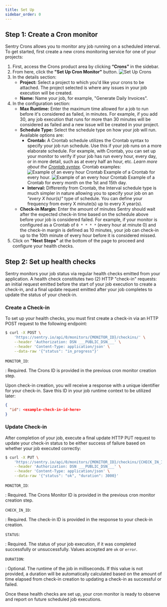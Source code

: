 ```yaml
---
title: Set Up
sidebar_order: 0
---
```


## Step 1: Create a Cron monitor

Sentry Crons allows you to monitor any job running on a scheduled interval. To get started, first create a new crons monitoring service for one of your projects:

1. First, access the Crons product area by clicking **“Crons”** in the sidebar.
2. From here, click the **"Set Up Cron Monitor"** button.
    ![Set Up Crons](cron-setup.png)
3. In the details section:
    - **Project:** Select a project to which you'd like your crons to be attached. The project selected is where any issues in your job execution will be created.
    - **Name:** Name your job, for example, "Generate Daily Invoices".
4. In the configuration section:
    - **Max Runtime:** Enter the maximum time allowed for a job to run before it's considered as failed, in minutes. For example, if you add 30, any job execution that runs for more than 30 minutes will be considered as failed and a new issue will be created in your project.
    - **Schedule Type:** Select the schedule type on how your job will run. Available options are:
        - **Crontab:** A Crontab schedule utilizes the Crontab syntax to specify your job run schedule. Use this if your job runs on a more elaborate schedule. For example, with Crontab, you can set up your monitor to verify if your job has run every hour, every day, or in more detail, such as at every half an hour, etc. *Learn more about the [Crontab syntax](https://en.wikipedia.org/wiki/Cron).* Crontab examples:
            ![Example of an every hour Crontab](cron-setup-crontab-example-1.png)
            Example of a Crontab for every hour.
            ![Example of an every hour Crontab](cron-setup-crontab-example-2.png)
            Example of a Crontab for every month on the 1st and 15th day.
        - **Interval:** Differently from Crontab, the Interval schedule type is much simpler in nature allowing you to specify your job on an *"every X hour(s)"* type of schedule. You can define your frequency from every X minute(s) up to every X year(s).
    - **Check-in Margin:** Enter the amount of minutes Sentry should wait after the expected check-in time based on the schedule above before your job is considered failed.  For example, if your monitor is configured as a Crontab of `0 * * * *` (every hour at minute 0) and the check-in margin is defined as 10 minutes, your job can check-in up to the 10th minute of every hour before it is considered missed.
5. Click on **"Next Steps"** at the bottom of the page to proceed and configure your health checks.


## Step 2: Set up health checks

Sentry monitors your job status via regular health checks emitted from your application. A health check constitutes two (2) HTTP "check-in" requests: an initial request emitted before the start of your job execution to create a check-in, and a final update request emitted after your job completes to update the status of your check-in.

### Create a Check-in

To set up your health checks, you must first create a check-in via an HTTP POST request to the following endpoint:

```bash {tabTitle: curl}
$ curl -X POST \
    'https://sentry.io/api/0/monitors/{MONITOR_ID}/checkins/' \
    --header 'Authorization: DSN ___PUBLIC_DSN___' \
    --header 'Content-Type: application/json' \
    --data-raw '{"status": "in_progress"}'
```

`MONITOR_ID`:

: Required. The Crons ID is provided in the previous cron monitor creation step.

Upon check-in creation, you will receive a response with a unique identifier for your check-in. Save this ID in your job runtime context to be utilized later:

```json
{
  "id": <example-check-in-id-here>
}
```

### Update Check-in

After completion of your job, execute a final update HTTP PUT request to update your check-in status to be either success of failure based on whether your job executed correctly:

```bash {tabTitle: curl}
$ curl -X PUT \
    'https://sentry.io/api/0/monitors/{MONITOR_ID}/checkins/{CHECK_IN_ID}/' \
    --header 'Authorization: DSN ___PUBLIC_DSN___' \
    --header 'Content-Type: application/json' \
    --data-raw '{"status": "ok", "duration": 3000}'
```

`MONITOR_ID`:

: Required. The Crons Monitor ID is provided in the previous cron monitor creation step.

`CHECK_IN_ID`:

: Required. The check-in ID is provided in the response to your check-in creation.

`STATUS`:

: Required. The status of your job execution, if it was completed successfully or unsuccessfully. Values accepted are `ok` or `error`.

`DURATION`:

: Optional. The runtime of the job in milliseconds. If this value is not provided, a duration will be automatically calculated based on the amount of time elapsed from check-in creation to updating a check-in as successful or failed.

Once these health checks are set up, your cron monitor is ready to observe and report on future scheduled job executions.
